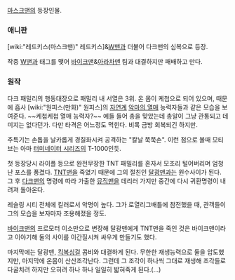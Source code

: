 [[마스크맨]]의 등장인물.

=== 애니판 ===

[wiki:"레드키스(마스크맨)" 레드키스]&[[W맨]]과 더불어 다크맨의 심복으로 등장.

작중 [[W맨]]과 태그를 맺어 [[바이크맨]]&[[아라차맨]] 팀과 대결하지만 패배하고 만다. 

=== 원작 ===

다크 패밀리의 행동대장으로 패밀리 내 서열은 3위. 온 몸이 케첩으로 되어 있으며, 때문에 흡사 [wiki:"원피스(만화)" 원피스]의 [[자연계]] [[악마의 열매]] 능력자들과 같은 모습을 보여준다. ~~케첩케첩 열매 능력자?~~ 예들 들어 총을 맞았는데 총알이 그냥 관통되고 데미지는 없다던가. 다만 타격은 어느정도 먹힌다. 비록 금방 회복되긴 하지만.

주특기는 손톱을 날카롭게 경질화시켜 공격하는 "칼날 쭉쭉손". 이런 점으로 볼때 모티브는 아마 [[터미네이터 시리즈]]의 T-1000인듯.

첫 등장당시 라이플 등으로 완전무장한 TNT 패밀리를 혼자서 모조리 털어버리며 엄청난 포스를 풍겼다. [[TNT맨]]을 죽였기 때문에 그의 절친인 [[달광맨]]과는 원수사이가 된다. 그 후 [[다크맨]]의 명령에 따라 가출한 [[뮤직맨]]을 데리러 가지만 중간에 다시 귀환명령이 내려져 돌아온다. 

레슬링 시티 전체에 킬러로서 악명이 높다. 그가 로열리그배틀에 참전했을 때, 관객들이 그의 모습을 보자마자 조용해졌을 정도. 

[[바이크맨]]의 프로모터 이소만으로 변장해 달광맨에게 TNT맨을 죽인 것은 바이크맨이라고 이야기해 둘의 사이를 이간질시켜 싸우게 만들기도 했다.

마지막에는 달광맨, [[킥복싱걸]] 콤비와 대결하게 된다. 무한한 재생능력으로 둘을 압도했지만, 마지막에 온몸이 산산조각난다. 그런데 그 조각이 하나씩 그대로 재생해 조각들로 다굴치려 하지만 오히려 하나 하나 일일히 밟혀죽게 된다.(...)  
